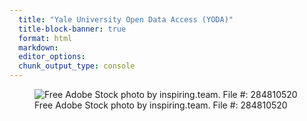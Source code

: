 ```yaml
---
  title: "Yale University Open Data Access (YODA)"
  title-block-banner: true
  format: html
  markdown: 
  editor_options: 
  chunk_output_type: console
---
```


![Free Adobe Stock photo by inspiring.team. File #: 284810520](images/AdobeStock_284810520.jpeg){fig-align="center"}
